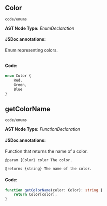 
<Meta title="code/enums" />

## Color
`code/enums`

**AST Node Type:** *EnumDeclaration*

#### JSDoc annotations:

Enum representing colors.

```bash

```

#### Code:

```ts
enum Color {
    Red,
    Green,
    Blue
}

```

## getColorName
`code/enums`

**AST Node Type:** *FunctionDeclaration*

#### JSDoc annotations:

Function that returns the name of a color.

```bash
@param {Color} color The color.

@returns {string} The name of the color.
```

#### Code:

```ts
function getColorName(color: Color): string {
    return Color[color];
}

```

